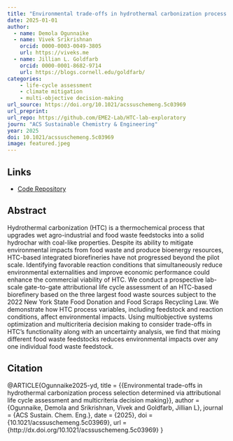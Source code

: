```yaml
---
title: "Environmental trade-offs in hydrothermal carbonization process selection determined via attributional life cycle assessment and multi-criteria decision making"
date: 2025-01-01
author: 
  - name: Demola Ogunnaike
  - name: Vivek Srikrishnan
    orcid: 0000-0003-0049-3805
    url: https://viveks.me
  - name: Jillian L. Goldfarb
    orcid: 0000-0001-8682-9714
    url: https://blogs.cornell.edu/goldfarb/
categories:
    - life-cycle assessment
    - climate mitigation
    - multi-objective decision-making
url_source: https://doi.org/10.1021/acssuschemeng.5c03969
url_preprint:
url_repo: https://github.com/EME2-Lab/HTC-lab-exploratory
journ: "ACS Sustainable Chemistry & Engineering"
year: 2025
doi: 10.1021/acssuschemeng.5c03969
image: featured.jpeg
---
```


## Links

* [Code Repository](https://github.com/EME2-Lab/HTC-lab-exploratory)

## Abstract

Hydrothermal carbonization (HTC) is a thermochemical process that upgrades wet agro-industrial and food waste feedstocks into a solid hydrochar with coal-like properties. Despite its ability to mitigate environmental impacts from food waste and produce bioenergy resources, HTC-based integrated biorefineries have not progressed beyond the pilot scale. Identifying favorable reaction conditions that simultaneously reduce environmental externalities and improve economic performance could enhance the commercial viability of HTC. We conduct a prospective lab-scale gate-to-gate attributional life cycle assessment of an HTC-based biorefinery based on the three largest food waste sources subject to the 2022 New York State Food Donation and Food Scraps Recycling Law. We demonstrate how HTC process variables, including feedstock and reaction conditions, affect environmental impacts. Using multiobjective systems optimization and multicriteria decision making to consider trade-offs in HTC’s functionality along with an uncertainty analysis, we find that mixing different food waste feedstocks reduces environmental impacts over any one individual food waste feedstock.

## Citation

@ARTICLE{Ogunnaike2025-yd,
  title = {{Environmental trade-offs in hydrothermal carbonization process
  selection determined via attributional life cycle assessment and multicriteria
  decision making}},
  author = {Ogunnaike, Demola and Srikrishnan, Vivek and Goldfarb, Jillian L},
  journal = {ACS Sustain. Chem. Eng.},
  date = {2025},
  doi = {10.1021/acssuschemeng.5c03969},
  url = {http://dx.doi.org/10.1021/acssuschemeng.5c03969}
}
